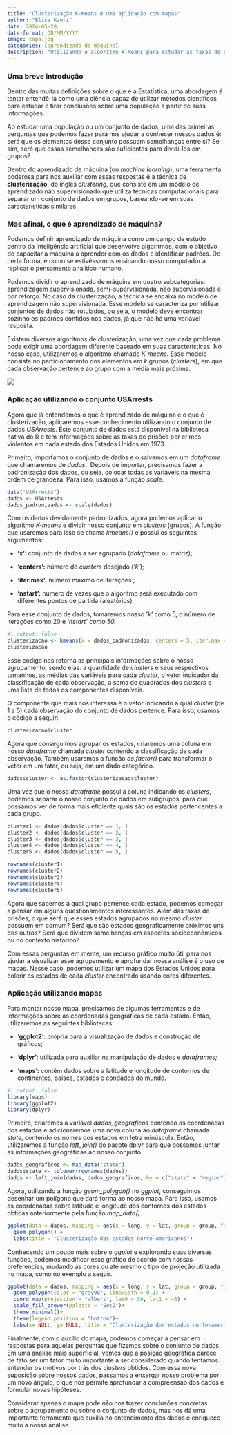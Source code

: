 ```yaml
---
title: "Clusterização K-means e uma aplicação com mapas"
author: "Elisa Kaori"
date: 2024-05-28
date-format: DD/MM/YYYY
image: capa.jpg
categories: [aprendizado de máquina]
description: "Utilizando o algoritmo K-Means para estudar as taxas de prisões por crimes violentos em cada estado dos Estados Unidos em 1973."
---
```


### Uma breve introdução

Dentro das muitas definições sobre o que é a Estatística, uma abordagem é tentar entendê-la como uma ciência capaz de utilizar métodos científicos para estudar e tirar conclusões sobre uma população a partir de suas informações.

Ao estudar uma população ou um conjunto de dados, uma das primeiras perguntas que podemos fazer para nos ajudar a conhecer nossos dados é: será que os elementos desse conjunto possuem semelhanças entre si? Se sim, será que essas semelhanças são suficientes para dividi-los em grupos?

Dentro do aprendizado de máquina (ou *machine learning*), uma ferramenta poderosa para nos auxiliar com essas respostas é a técnica de **clusterização**, do inglês *clustering,* que consiste em um modelo de aprendizado não supervisionado que utiliza técnicas computacionais para separar um conjunto de dados em grupos, baseando-se em suas características similares.

### Mas afinal, o que é aprendizado de máquina?

Podemos definir aprendizado de máquina como um campo de estudo dentro da inteligência artificial que desenvolve algoritmos, com o objetivo de capacitar a máquina a aprender com os dados e identificar padrões. De certa forma, é como se estivéssemos ensinando nosso computador a replicar o pensamento analítico humano.

Podemos dividir o aprendizado de máquina em quatro subcategorias: aprendizagem supervisionada, semi-supervisionada, não supervisionada e por reforço. No caso da clusterização, a técnica se encaixa no modelo de aprendizagem não supervisionada. Esse modelo se caracteriza por utilizar conjuntos de dados não rotulados, ou seja, o modelo deve encontrar sozinho os padrões contidos nos dados, já que não há uma variável resposta.

Existem diversos algoritmos de clusterização, uma vez que cada problema pode exigir uma abordagem diferente baseado em suas características. No nosso caso, utilizaremos o algoritmo chamado *K-means.* Esse modelo consiste no particionamento dos elementos em *k* grupos (*clusters*), em que cada observação pertence ao grupo com a média mais próxima.

![](Imagem1.png){fig-align="center"}

### Aplicação utilizando o conjunto USArrests

Agora que já entendemos o que é aprendizado de máquina e o que é clusterização, aplicaremos esse conhecimento utilizando o conjunto de dados *USArrests*. Este conjunto de dados está disponível na biblioteca nativa do R e tem informações sobre as taxas de prisões por crimes violentos em cada estado dos Estados Unidos em 1973.

Primeiro, importamos o conjunto de dados e o salvamos em um *dataframe* que chamaremos de *dados*.  Depois de importar, precisamos fazer a padronização dos dados, ou seja, colocar todas as variáveis na mesma ordem de grandeza. Para isso, usamos a função *scale*.

```r
data("USArrests")
dados <- USArrests
dados_padronizados <- scale(dados)
```

Com os dados devidamente padronizados, agora podemos aplicar o algoritmo *K-means* e dividir nosso conjunto em *clusters* (grupos). A função que usaremos para isso se chama *kmeans()* e possui os seguintes argumentos:

-   **‘x’:** conjunto de dados a ser agrupado (*dataframe* ou matriz);

-   **‘centers’:** número de *clusters* desejado (‘*k*’);

-   **‘iter.max’:** número máximo de iterações ;

-   **‘nstart’:** número de vezes que o algoritmo será executado com diferentes pontos de partida (aleatórios).

Para esse conjunto de dados, tomaremos nosso ‘*k’* como 5, o número de iterações como 20 e ‘*nstart’ como 50.*

```r
#| output: false
clusterizacao <- kmeans(x = dados_padronizados, centers = 5, iter.max = 20, nstart = 50)
clusterizacao
```

Esse código nos retorna as principais informações sobre o nosso agrupamento, sendo elas: a quantidade de *clusters* e seus respectivos tamanhos, as médias das variáveis para cada *cluster*, o vetor indicador da classificação de cada observação, a soma de quadrados dos *clusters* e uma lista de todos os componentes disponíveis.

O componente que mais nos interessa é o vetor indicando a qual *cluster* (de 1 a 5) cada observação do conjunto de dados pertence. Para isso, usamos o código a seguir:

```r
clusterizacao$cluster
```

Agora que conseguimos agrupar os estados, criaremos uma coluna em nosso *dataframe* chamada *cluster* contendo a classificação de cada observação. Também usaremos a função *as.factor()* para transformar o vetor em um fator, ou seja, em um dado categórico.

```r
dados$cluster <- as.factor(clusterizacao$cluster)
```

Uma vez que o nosso *dataframe* possui a coluna indicando os *clusters*, podemos separar o nosso conjunto de dados em subgrupos, para que possamos ver de forma mais eficiente quais são os estados pertencentes a cada grupo.

```r
cluster1 <- dados[dados$cluster == 1, ]
cluster2 <- dados[dados$cluster == 2, ]
cluster3 <- dados[dados$cluster == 3, ]
cluster4 <- dados[dados$cluster == 4, ]
cluster5 <- dados[dados$cluster == 5, ]

rownames(cluster1)
rownames(cluster2)
rownames(cluster3)
rownames(cluster4)
rownames(cluster5)
```

Agora que sabemos a qual grupo pertence cada estado, podemos começar a pensar em alguns questionamentos interessantes. Além das taxas de prisões, o que será que esses estados agrupados no mesmo *cluster* possuem em comum? Será que são estados geograficamente próximos uns dos outros? Será que dividem semelhanças em aspectos socioeconômicos ou no contexto histórico?

Com essas perguntas em mente, um recurso gráfico muito útil para nos ajudar a visualizar esse agrupamento e aprofundar nossa análise é o uso de mapas. Nesse caso, podemos utilizar um mapa dos Estados Unidos para colorir os estados de cada *cluster* encontrado usando cores diferentes.

### Aplicação utilizando mapas

Para montar nosso mapa, precisamos de algumas ferramentas e de informações sobre as coordenadas geográficas de cada estado. Então, utilizaremos as seguintes bibliotecas: 

-   **‘ggplot2’**: própria para a visualização de dados e construção de gráficos;

-   **‘dplyr’**: utilizada para auxiliar na manipulação de dados e *dataframes;*

-   **‘maps’:** contém dados sobre a latitude e longitude de contornos de continentes, países, estados e condados do mundo.

```r
#| output: false
library(maps)
library(ggplot2)
library(dplyr)
```

Primeiro, criaremos a variável *dados_geograficos* contendo as coordenadas dos estados e adicionaremos uma nova coluna ao *dataframe* chamada *state*, contendo os nomes dos estados em letra minúscula. Então, utilizaremos a função *left_join()* do pacote dplyr para que possamos juntar as informações geográficas ao nosso conjunto.

```r
dados_geograficos <- map_data("state")
dados$state <- tolower(rownames(dados))
dados <- left_join(dados, dados_geograficos, by = c("state" = "region"))
```

Agora, utilizando a função *geom_polygon()* no *ggplot*, conseguimos desenhar um polígono que dará forma ao nosso mapa. Para isso, usamos as coordenadas sobre latitude e longitude dos contornos dos estados obtidas anteriormente pela função *map_data()*.

```r
ggplot(data = dados, mapping = aes(x = long, y = lat, group = group, fill = cluster)) +
  geom_polygon() +
  labs(title = "Clusterização dos estados norte-americanos")
```

Conhecendo um pouco mais sobre o *ggplot* e explorando suas diversas funções, podemos modificar esse gráfico de acordo com nossas preferencias, mudando as cores ou até mesmo o tipo de projeção utilizada no mapa, como no exemplo a seguir.

```r
ggplot(data = dados, mapping = aes(x = long, y = lat, group = group, fill = cluster)) +
  geom_polygon(color = "gray90", linewidth = 0.1) +
  coord_map(projection = "albers", lat0 = 39, lat1 = 45) +
  scale_fill_brewer(palette = "Set2")+
  theme_minimal()+
  theme(legend.position = "bottom")+
  labs(x= NULL, y= NULL, title = "Clusterização dos estados norte-americanos")
```

Finalmente, com o auxílio do mapa, podemos começar a pensar em respostas para aquelas perguntas que fizemos sobre o conjunto de dados. Em uma análise mais superficial, vemos que a posição geográfica parece de fato ser um fator muito importante a ser considerado quando tentamos entender os motivos por trás dos *clusters* obtidos. Com essa nova suposição sobre nossos dados, passamos a enxergar nosso problema por um novo ângulo, o que nos permite aprofundar a compreensão dos dados e formular novas hipóteses.

Considerar apenas o mapa pode não nos trazer conclusões concretas sobre o agrupamento ou sobre o conjunto de dados, mas nos dá uma importante ferramenta que auxilia no entendimento dos dados e enriquece muito a nossa análise.
